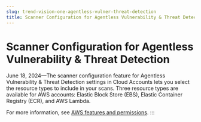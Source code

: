 ```yaml
---
slug: trend-vision-one-agentless-vulner-threat-detection
title: Scanner Configuration for Agentless Vulnerability & Threat Detection
---
```

# Scanner Configuration for Agentless Vulnerability & Threat Detection

June 18, 2024—The scanner configuration feature for Agentless Vulnerability & Threat Detection settings in Cloud Accounts lets you select the resource types to include in your scans. Three resource types are available for AWS accounts: Elastic Block Store (EBS), Elastic Container Registry (ECR), and AWS Lambda.

For more information, see [AWS features and permissions](aws-features-permissions.mdx).
:::
